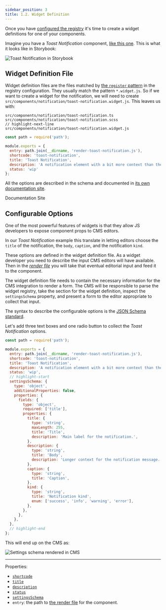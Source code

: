```yaml
---
sidebar_position: 3
title: 1.2. Widget Definition
---
```


Once you have [configured the registry](./config/declare-registry) it's time to create a widget definitions for one of
your components.

Imagine you have a _Toast Notification_ component, [like this one](https://www.carbondesignsystem.com/components/notification/usage#toast-notifications). This is what it looks like in Storybook:

![Toast Notification in Storybook](../../static/img/storybook-toast.png)

## Widget Definition File
Widget definition files are the files matched by [the `register` pattern](config/options/register) in the registry
configuration. They usually match the pattern `*.widget.js`. So if we want to create a widget for the notification, we
will need to create `src/components/notification/toast-notification.widget.js`. This leaves us with:

```shell
src/components/notification/toast-notification.ts
src/components/notification/toast-notification.scss
// highlight-next-line
src/components/notification/toast-notification.widget.js
```

```js title="src/components/notification/toast-notification.widget.js"
const path = require('path');

module.exports = {
  entry: path.join(__dirname, 'render-toast-notification.js'),
  shortcode: 'toast-notification',
  title: 'Toast Notification',
  description: 'A notification element with a bit more context than the inline notification.',
  status: 'wip'
};
```

All the options are described in the schema and documented in [its own documentation site](https://js-widgets.github.io/js-widgets/registry-schema/).

<Link
  className="button button--secondary button--lg"
  to="https://js-widgets.github.io/js-widgets/registry-schema/">
  Documentation Site
</Link>

## Configurable Options
One of the most powerful features of widgets is that they allow JS developers to expose component props to CMS
editors.

In our _Toast Notification_ example this translate in letting editors choose the `title` of the notification, the
`body`, `caption`, and the notification `kind`.

These options are defined in the widget definition file. As a widget developer you need to describe the input CMS
editors will have available. Then in the [_render file_](./render-file) you will take that eventual editorial input
and feed it to the component.

The widget definition file needs to contain the necessary information for the CMS integration to render a form. The CMS
will be responsible to parse the widget registry, take the section for the widget definition, inspect the
`settingsSchema` property, and present a form to the editor appropriate to collect that input.

The syntax to describe the configurable options is the [JSON Schema standard](https://json-schema.org).

Let's add three text boxes and one radio button to collect the _Toast Notification_ options.

```js title="src/components/notification/toast-notification.widget.js"
const path = require('path');

module.exports = {
  entry: path.join(__dirname, 'render-toast-notification.js'),
  shortcode: 'toast-notification',
  title: 'Toast Notification',
  description: 'A notification element with a bit more context than the inline notification.',
  status: 'wip',
  // highlight-start
  settingsSchema: {
    type: 'object',
    additionalProperties: false,
    properties: {
      fields: {
        type: 'object',
        required: ['title'],
        properties: {
          title: {
            type: 'string',
            maxLength: 255,
            title: 'Title',
            description: 'Main label for the notification.',
          },
          description: {
            type: 'string',
            title: 'Body',
            description: 'Longer context for the notification message.',
          },
          caption: {
            type: 'string',
            title: 'Caption',
          },
          kind: {
            type: 'string',
            title: 'Notification kind',
            enum: ['success', 'info', 'warning', 'error'],
          },
        },
      },
    },
  },
  // highlight-end
};
```

This will end up on the CMS as:

![Settings schema rendered in CMS](../../static/img/tutorial/settings-schema-options.png)

---

Properties:

  - [`shortcode`](https://js-widgets.github.io/js-widgets/registry-schema/#items_shortcode)
  - [`title`](https://js-widgets.github.io/js-widgets/registry-schema/#items_title)
  - [`description`](https://js-widgets.github.io/js-widgets/registry-schema/#items_description)
  - [`status`](https://js-widgets.github.io/js-widgets/registry-schema/#items_status)
  - [`settingsSchema`](https://js-widgets.github.io/js-widgets/registry-schema/#items_settingsSchema)
  - `entry`: the path to [the render file](./render-file) for the component.
